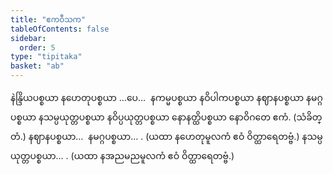 ```yaml
---
title: "ဧကဝီသက"
tableOfContents: false
sidebar:
  order: 5
type: "tipitaka"
basket: "ab"
---
```



<DynamicBreadcrumb />

<Paragraph number="1247">
နဲန္ဒြိယပစ္စယာ နဟေတုပစ္စယာ …ပေ…  နကမ္မပစ္စယာ နဝိပါကပစ္စယာ နဈာနပစ္စယာ နမဂ္ဂပစ္စယာ နသမ္ပယုတ္တပစ္စယာ နဝိပ္ပယုတ္တပစ္စယာ နောနတ္ထိပစ္စယာ နောဝိဂတေ ဧကံ. (သံခိတ္တံ.)
</Paragraph>

<Paragraph number="1248" type="center">
နဈာနပစ္စယာ…  နမဂ္ဂပစ္စယာ… .

</Paragraph>

<Paragraph number="1249" type="center">
(ယထာ နဟေတုမူလကံ ဧဝံ ဝိတ္ထာရေတဗ္ဗံ.)


</Paragraph>

<Paragraph number="1250" type="center">
နသမ္ပယုတ္တပစ္စယာ… .

</Paragraph>

<Paragraph number="1251" type="center">
(ယထာ နအညမညမူလကံ ဧဝံ ဝိတ္ထာရေတဗ္ဗံ.)
</Paragraph>